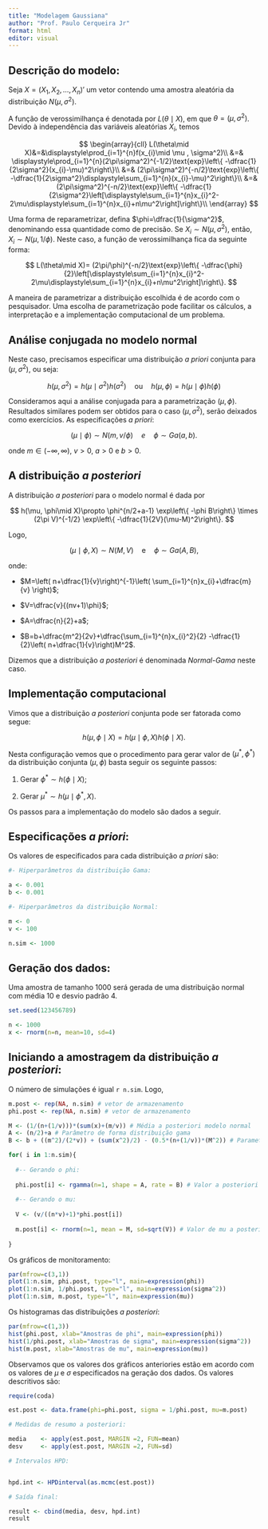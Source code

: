 ---
title: "Modelagem Gaussiana"
author: "Prof. Paulo Cerqueira Jr"
format: html
editor: visual
---

## Descrição do modelo:

Seja $X=(X_{1}, X_{2}, \dots, X_{n})'$ um vetor contendo uma amostra aleatória da distribuição $N(\mu, \sigma^2)$.

A função de verossimilhança é denotada por $L(\theta\mid X)$, em que $\theta=(\mu, \sigma^2)$. Devido à independência das variáveis aleatórias $X_{i}$, temos

$$
\begin{array}{cll}
L(\theta\mid X)&=&\displaystyle\prod_{i=1}^{n}f(x_{i}\mid \mu , \sigma^2)\\
&=& \displaystyle\prod_{i=1}^{n}(2\pi\sigma^2)^{-1/2}\text{exp}\left\{  -\dfrac{1}{2\sigma^2}(x_{i}-\mu)^2\right\}\\
&=& (2\pi\sigma^2)^{-n/2}\text{exp}\left\{  -\dfrac{1}{2\sigma^2}\displaystyle\sum_{i=1}^{n}(x_{i}-\mu)^2\right\}\\
&=& (2\pi\sigma^2)^{-n/2}\text{exp}\left\{  -\dfrac{1}{2\sigma^2}\left[\displaystyle\sum_{i=1}^{n}x_{i}^2-2\mu\displaystyle\sum_{i=1}^{n}x_{i}+n\mu^2\right]\right\}\\
\end{array}
$$

Uma forma de reparametrizar, defina $\phi=\dfrac{1}{\sigma^2}$, denominando essa quantidade como de precisão. Se $X_{i}\sim N(\mu, \sigma^2)$, então, $X_{i}\sim N(\mu, 1/\phi)$. Neste caso, a função de verossimilhança fica da seguinte forma:

$$
L(\theta\mid X)= (2\pi/\phi)^{-n/2}\text{exp}\left\{  -\dfrac{\phi}{2}\left[\displaystyle\sum_{i=1}^{n}x_{i}^2-2\mu\displaystyle\sum_{i=1}^{n}x_{i}+n\mu^2\right]\right\}.
$$

A maneira de parametrizar a distribuição escolhida é de acordo com o pesquisador. Uma escolha de parametrização pode facilitar os cálculos, a interpretação e a implementação computacional de um problema.

## Análise conjugada no modelo normal

Neste caso, precisamos especificar uma distribuição *a priori* conjunta para $(\mu,\sigma^2)$, ou seja:

$$h(\mu,\sigma^2)=h(\mu\mid\sigma^2)h(\sigma^2)\quad \text{ou} \quad h(\mu,\phi)=h(\mu\mid\phi)h(\phi)$$


Consideramos aqui a análise conjugada para a parametrização $(\mu, \phi)$. Resultados similares podem ser obtidos para o caso $(\mu, \sigma^2)$, serão deixados como exercícios. As especificações *a priori*:

  $$(\mu\mid\phi)\sim N(m, v/\phi) \quad e \quad \phi \sim Ga(a, b).$$
  
onde $m\in (-\infty, \infty)$, $v>0$, $a>0$ e $b>0$.

## A distribuição *a posteriori*

A distribuição *a posteriori* para o modelo normal é dada por

$$
h(\mu, \phi\mid X)\propto \phi^{n/2+a-1} \exp\left\{  -\phi B\right\} \times (2\pi V)^{-1/2} \exp\left\{  -\dfrac{1}{2V}(\mu-M)^2\right\}.
$$

Logo, 

$$(\mu\mid \phi, X)\sim N(M, V) \quad \text{e} \quad \phi\sim Ga(A, B),$$

onde:

* $M=\left( n+\dfrac{1}{v}\right)^{-1}\left( \sum_{i=1}^{n}x_{i}+\dfrac{m}{v}  \right)$;

* $V=\dfrac{v}{(nv+1)\phi}$;

* $A=\dfrac{n}{2}+a$;

* $B=b+\dfrac{m^2}{2v}+\dfrac{\sum_{i=1}^{n}x_{i}^2}{2} -\dfrac{1}{2}\left( n+\dfrac{1}{v}\right)M^2$.



Dizemos que a distribuição *a posteriori*  é denominada _Normal-Gama_ neste caso. 

## Implementação computacional

Vimos que a distribuição *a posteriori* conjunta pode ser fatorada como segue:

$$h(\mu, \phi\mid X)=h(\mu\mid \phi, X)h(\phi\mid X).$$

Nesta configuração vemos que o procedimento para gerar valor de $(\mu^*, \phi^*)$ da distribuição conjunta $(\mu, \phi)$ basta seguir os seguinte passos:


1. Gerar $\phi^*\sim h(\phi\mid X)$;

2. Gerar $\mu^*\sim h(\mu\mid \phi^*, X)$.

Os passos para a implementação do modelo são dados a seguir.


## Especificações *a priori*:


Os valores de especificados para cada distribuição *a priori* são:

```{r}
#- Hiperparâmetros da distribuição Gama:

a <- 0.001
b <- 0.001

#- Hiperparâmetros da distribuição Normal:

m <- 0
v <- 100


```


```{r, echo= FALSE}
n.sim <- 1000
```

## Geração dos dados:

Uma amostra de tamanho 1000 será gerada de uma distribuição normal com média 10 e desvio padrão 4.

```{r}
set.seed(123456789)

n <- 1000
x <- rnorm(n=n, mean=10, sd=4)
```


## Iniciando a amostragem da distribuição *a posteriori*:

O número de simulações é igual `r n.sim`. Logo,  


```{r}

m.post <- rep(NA, n.sim) # vetor de armazenamento
phi.post <- rep(NA, n.sim) # vetor de armazenamento

M <- (1/(n+(1/v)))*(sum(x)+(m/v)) # Média a posteriori modelo normal
A <- (n/2)+a # Parâmetro de forma distribuição gama
B <- b + ((m^2)/(2*v)) + (sum(x^2)/2) - (0.5*(n+(1/v))*(M^2)) # Parametro de escala distribuição gama

for( i in 1:n.sim){
  
  #-- Gerando o phi:
  
  phi.post[i] <- rgamma(n=1, shape = A, rate = B) # Valor a posteriori de phi
  
  #-- Gerando o mu:
  
  V <- (v/((n*v)+1)*phi.post[i])
  
  m.post[i] <- rnorm(n=1, mean = M, sd=sqrt(V)) # Valor de mu a posteriori
  
}
```


Os gráficos de monitoramento:


```{r}
par(mfrow=c(3,1))
plot(1:n.sim, phi.post, type="l", main=expression(phi))
plot(1:n.sim, 1/phi.post, type="l", main=expression(sigma^2))
plot(1:n.sim, m.post, type="l", main=expression(mu))
```

Os histogramas das distribuições *a posteriori*:

```{r, fig.height=3.5, fig.width=8}
par(mfrow=c(1,3))
hist(phi.post, xlab="Amostras de phi", main=expression(phi))
hist(1/phi.post, xlab="Amostras de sigma", main=expression(sigma^2))
hist(m.post, xlab="Amostras de mu", main=expression(mu))
```

Observamos que os valores dos gráficos anteriories estão em acordo com os valores  de $\mu$ e $\sigma$ especificados na geração dos dados.
Os valores descritivos são:


```{r}
require(coda)

est.post <- data.frame(phi=phi.post, sigma = 1/phi.post, mu=m.post)

# Medidas de resumo a posteriori:

media    <- apply(est.post, MARGIN =2, FUN=mean) 
desv     <- apply(est.post, MARGIN =2, FUN=sd)

# Intervalos HPD:


hpd.int <- HPDinterval(as.mcmc(est.post))

# Saída final:

result <- cbind(media, desv, hpd.int)
result
```





